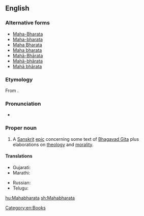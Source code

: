 ==English==

===Alternative forms===
* [[Maha-Bharata]]
* [[Maha-bharata]]
* [[Maha Bharata]]
* [[Maha bharata]]
* [[Mahā-Bhārata]]
* [[Mahā-bhārata]]
* [[Mahā bhārata]]

===Etymology===
From {{etyl|sa|en}} {{term|महाभारत|lang=sa|tr=Mahābhārata}}.

===Pronunciation===
* {{IPA|/məhabɚad̪ə/|lang=en}}

===Proper noun===
{{wikipedia}}
{{en-proper noun}}

# {{context|Hinduism|lang=en}} A [[Sanskrit]] [[epic]] concerning some text of [[Bhagavad Gita]] plus elaborations on [[theology]] and [[morality]].

====Translations====
{{trans-top|A Sanskrit epic}}
* Gujarati: {{t|gu|મહાભારત|sc=Gujr}}
* Marathi: {{t|mr|महाभारत|n|tr=mahābhārata|sc=Deva}}
{{trans-mid}}
* Russian: {{t|ru|Махабха́рата|f}}
* Telugu: {{t+|te|మహాభారతము|sc=Telu}}
{{trans-bottom}}

[[Category:en:Books]]

[[hu:Mahabharata]]
[[sh:Mahabharata]]